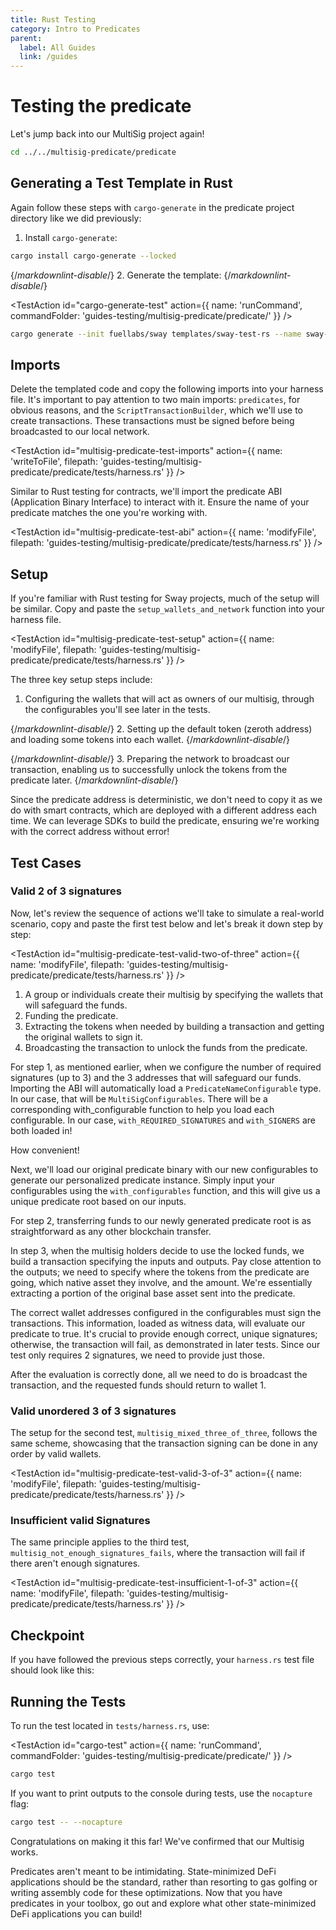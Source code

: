 ```yaml
---
title: Rust Testing
category: Intro to Predicates
parent:
  label: All Guides
  link: /guides
---
```


# Testing the predicate

Let's jump back into our MultiSig project again!

```sh
cd ../../multisig-predicate/predicate
```

## Generating a Test Template in Rust

Again follow these steps with `cargo-generate` in the predicate project directory like we did previously:

1. Install `cargo-generate`:

```bash
cargo install cargo-generate --locked
```

{/*markdownlint-disable*/}
2. Generate the template:
{/*markdownlint-disable*/}

<TestAction
id="cargo-generate-test"
action={{
  name: 'runCommand',
  commandFolder: 'guides-testing/multisig-predicate/predicate/'
}}
/>

```bash
cargo generate --init fuellabs/sway templates/sway-test-rs --name sway-store
```

## Imports

Delete the templated code and copy the following imports into your harness file. It's important to pay attention to two main imports: `predicates`, for obvious reasons, and the `ScriptTransactionBuilder`, which we'll use to create transactions. These transactions must be signed before being broadcasted to our local network.

<TestAction
id="multisig-predicate-test-imports"
action={{
  name: 'writeToFile',
  filepath: 'guides-testing/multisig-predicate/predicate/tests/harness.rs'
}}
/>

<CodeImport
  file="../../examples/intro-to-predicates/multisig-predicate/tests/harness.rs"
  comment="imports"
  commentType="//"
  lang="rust"
/>

Similar to Rust testing for contracts, we'll import the predicate ABI (Application Binary Interface) to interact with it. Ensure the name of your predicate matches the one you're working with.

<TestAction
id="multisig-predicate-test-abi"
action={{
  name: 'modifyFile',
  filepath: 'guides-testing/multisig-predicate/predicate/tests/harness.rs'
}}
/>

<CodeImport
  file="../../examples/intro-to-predicates/multisig-predicate/tests/harness.rs"
  comment="predicate_abi"
  commentType="//"
  lang="rust"
/>

## Setup

If you're familiar with Rust testing for Sway projects, much of the setup will be similar. Copy and paste the `setup_wallets_and_network` function into your harness file.

<TestAction
id="multisig-predicate-test-setup"
action={{
  name: 'modifyFile',
  filepath: 'guides-testing/multisig-predicate/predicate/tests/harness.rs'
}}
/>

<CodeImport
  file="../../examples/intro-to-predicates/multisig-predicate/tests/harness.rs"
  comment="setup"
  commentType="//"
  lang="rust"
/>

The three key setup steps include:

1. Configuring the wallets that will act as owners of our multisig, through the configurables you'll see later in the tests.

<CodeImport
  file="../../examples/intro-to-predicates/multisig-predicate/tests/harness.rs"
  comment="wallet_setup"
  commentType="//"
  lang="rust"
/>

{/*markdownlint-disable*/}
2. Setting up the default token (zeroth address) and loading some tokens into each wallet.
{/*markdownlint-disable*/}

<CodeImport
  file="../../examples/intro-to-predicates/multisig-predicate/tests/harness.rs"
  comment="token_setup"
  commentType="//"
  lang="rust"
/>

{/*markdownlint-disable*/}
3. Preparing the network to broadcast our transaction, enabling us to successfully unlock the tokens from the predicate later.
{/*markdownlint-disable*/}

<CodeImport
  file="../../examples/intro-to-predicates/multisig-predicate/tests/harness.rs"
  comment="network_setup"
  commentType="//"
  lang="rust"
/>

Since the predicate address is deterministic, we don't need to copy it as we do with smart contracts, which are deployed with a different address each time. We can leverage SDKs to build the predicate, ensuring we're working with the correct address without error!

## Test Cases

### Valid 2 of 3 signatures

Now, let's review the sequence of actions we'll take to simulate a real-world scenario, copy and paste the first test below and let's break it down step by step:

<TestAction
id="multisig-predicate-test-valid-two-of-three"
action={{
  name: 'modifyFile',
  filepath: 'guides-testing/multisig-predicate/predicate/tests/harness.rs'
}}
/>

<CodeImport
  file="../../examples/intro-to-predicates/multisig-predicate/tests/harness.rs"
  comment="ordered_two_signatures"
  commentType="//"
  lang="rust"
/>

1. A group or individuals create their multisig by specifying the wallets that will safeguard the funds.
2. Funding the predicate.
3. Extracting the tokens when needed by building a transaction and getting the original wallets to sign it.
4. Broadcasting the transaction to unlock the funds from the predicate.

For step 1, as mentioned earlier, when we configure the number of required signatures (up to 3) and the 3 addresses that will safeguard our funds. Importing the ABI will automatically load a `PredicateNameConfigurable` type. In our case, that will be `MultiSigConfigurables`. There will be a corresponding with_configurable function to help you load each configurable. In our case, `with_REQUIRED_SIGNATURES` and `with_SIGNERS` are both loaded in!

How convenient!

<CodeImport
  file="../../examples/intro-to-predicates/multisig-predicate/tests/harness.rs"
  comment="configurables"
  commentType="//"
  lang="rust"
/>

Next, we'll load our original predicate binary with our new configurables to generate our personalized predicate instance. Simply input your configurables using the `with_configurables` function, and this will give us a unique predicate root based on our inputs.

<CodeImport
  file="../../examples/intro-to-predicates/multisig-predicate/tests/harness.rs"
  comment="predicate_test"
  commentType="//"
  lang="rust"
/>

For step 2, transferring funds to our newly generated predicate root is as straightforward as any other blockchain transfer.

<CodeImport
  file="../../examples/intro-to-predicates/multisig-predicate/tests/harness.rs"
  comment="fund_predicate"
  commentType="//"
  lang="rust"
/>

In step 3, when the multisig holders decide to use the locked funds, we build a transaction specifying the inputs and outputs. Pay close attention to the outputs; we need to specify where the tokens from the predicate are going, which native asset they involve, and the amount. We're essentially extracting a portion of the original base asset sent into the predicate.

<CodeImport
  file="../../examples/intro-to-predicates/multisig-predicate/tests/harness.rs"
  comment="transaction_building"
  commentType="//"
  lang="rust"
/>

The correct wallet addresses configured in the configurables must sign the transactions. This information, loaded as witness data, will evaluate our predicate to true. It's crucial to provide enough correct, unique signatures; otherwise, the transaction will fail, as demonstrated in later tests. Since our test only requires 2 signatures, we need to provide just those.

<CodeImport
  file="../../examples/intro-to-predicates/multisig-predicate/tests/harness.rs"
  comment="sign_transaction"
  commentType="//"
  lang="rust"
/>

After the evaluation is correctly done, all we need to do is broadcast the transaction, and the requested funds should return to wallet 1.

<CodeImport
  file="../../examples/intro-to-predicates/multisig-predicate/tests/harness.rs"
  comment="broadcast_transaction"
  commentType="//"
  lang="rust"
/>

### Valid unordered 3 of 3 signatures

The setup for the second test, `multisig_mixed_three_of_three`, follows the same scheme, showcasing that the transaction signing can be done in any order by valid wallets.

<TestAction
id="multisig-predicate-test-valid-3-of-3"
action={{
  name: 'modifyFile',
  filepath: 'guides-testing/multisig-predicate/predicate/tests/harness.rs'
}}
/>

<CodeImport
  file="../../examples/intro-to-predicates/multisig-predicate/tests/harness.rs"
  comment="unordered_three_signatures"
  commentType="//"
  lang="rust"
/>

### Insufficient valid Signatures

The same principle applies to the third test, `multisig_not_enough_signatures_fails`, where the transaction will fail if there aren't enough signatures.

<TestAction
id="multisig-predicate-test-insufficient-1-of-3"
action={{
  name: 'modifyFile',
  filepath: 'guides-testing/multisig-predicate/predicate/tests/harness.rs'
}}
/>

<CodeImport
  file="../../examples/intro-to-predicates/multisig-predicate/tests/harness.rs"
  comment="not_enough_signatures"
  commentType="//"
  lang="rust"
/>

## Checkpoint

If you have followed the previous steps correctly, your `harness.rs` test file should look like this:

<CodeImport
  file="../../examples/intro-to-predicates/multisig-predicate/tests/harness.rs"
  comment="all"
  commentType="//"
  lang="rust"
/>

## Running the Tests

To run the test located in `tests/harness.rs`, use:

<TestAction
id="cargo-test"
action={{
  name: 'runCommand',
  commandFolder: 'guides-testing/multisig-predicate/predicate/'
}}
/>

```sh
cargo test
```

If you want to print outputs to the console during tests, use the `nocapture` flag:

```sh
cargo test -- --nocapture
```

Congratulations on making it this far! We've confirmed that our Multisig works.

Predicates aren't meant to be intimidating. State-minimized DeFi applications should be the standard, rather than resorting to gas golfing or writing assembly code for these optimizations. Now that you have predicates in your toolbox, go out and explore what other state-minimized DeFi applications you can build!
